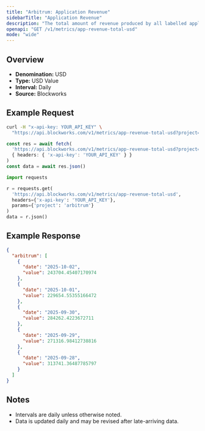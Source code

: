 ```yaml
---
title: "Arbitrum: Application Revenue"
sidebarTitle: "Application Revenue"
description: "The total amount of revenue produced by all labelled applications during the specified time period for given blockchain."
openapi: "GET /v1/metrics/app-revenue-total-usd"
mode: "wide"
---
```


## Overview

- **Denomination:** USD
- **Type:** USD Value
- **Interval:** Daily
- **Source:** Blockworks

## Example Request

<CodeGroup>

```bash cURL
curl -H "x-api-key: YOUR_API_KEY" \
  "https://api.blockworks.com/v1/metrics/app-revenue-total-usd?project=arbitrum"
```

```typescript TypeScript
const res = await fetch(
  'https://api.blockworks.com/v1/metrics/app-revenue-total-usd?project=arbitrum',
  { headers: { 'x-api-key': 'YOUR_API_KEY' } }
)
const data = await res.json()
```

```python Python
import requests

r = requests.get(
  'https://api.blockworks.com/v1/metrics/app-revenue-total-usd',
  headers={'x-api-key': 'YOUR_API_KEY'},
  params={'project': 'arbitrum'}
)
data = r.json()
```

</CodeGroup>

## Example Response

```json
{
  "arbitrum": [
    {
      "date": "2025-10-02",
      "value": 243704.45407170974
    },
    {
      "date": "2025-10-01",
      "value": 229654.55355166472
    },
    {
      "date": "2025-09-30",
      "value": 284262.4223672711
    },
    {
      "date": "2025-09-29",
      "value": 271316.98412738816
    },
    {
      "date": "2025-09-28",
      "value": 313741.36487785797
    }
  ]
}
```

## Notes
- Intervals are daily unless otherwise noted.
- Data is updated daily and may be revised after late-arriving data.
